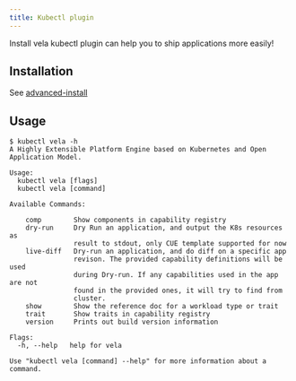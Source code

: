 ```yaml
---
title: Kubectl plugin
---
```


Install vela kubectl plugin can help you to ship applications more easily!

## Installation

See [advanced-install](../../advanced-install#install-kubectl-vela-plugin)

## Usage

```shell
$ kubectl vela -h
A Highly Extensible Platform Engine based on Kubernetes and Open Application Model.

Usage:
  kubectl vela [flags]
  kubectl vela [command]

Available Commands:

    comp        Show components in capability registry
    dry-run     Dry Run an application, and output the K8s resources as
                result to stdout, only CUE template supported for now
    live-diff   Dry-run an application, and do diff on a specific app
                revison. The provided capability definitions will be used
                during Dry-run. If any capabilities used in the app are not
                found in the provided ones, it will try to find from
                cluster.
    show        Show the reference doc for a workload type or trait
    trait       Show traits in capability registry
    version     Prints out build version information

Flags:
  -h, --help   help for vela

Use "kubectl vela [command] --help" for more information about a command.
```
